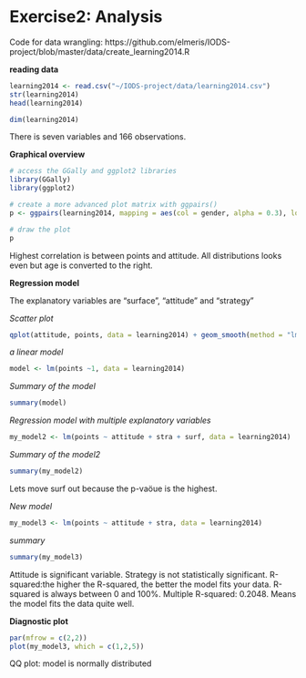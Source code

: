 # Exercise2: Analysis
Code for data wrangling: https://github.com/elmeris/IODS-project/blob/master/data/create_learning2014.R

**reading data**
```r
learning2014 <- read.csv("~/IODS-project/data/learning2014.csv")
str(learning2014)
head(learning2014)
```
```r
dim(learning2014)
```
There is seven variables and 166 observations.

**Graphical overview**

```r
# access the GGally and ggplot2 libraries
library(GGally)
library(ggplot2)

# create a more advanced plot matrix with ggpairs()
p <- ggpairs(learning2014, mapping = aes(col = gender, alpha = 0.3), lower = list(combo = wrap("facethist", bins = 20)))

# draw the plot
p
```
Highest correlation is between points and attitude. All distributions looks even but age is converted to the right.

**Regression model**

The explanatory variables are "surface", "attitude" and "strategy" 

*Scatter plot*
```r
qplot(attitude, points, data = learning2014) + geom_smooth(method = "lm")
```
*a linear model*
```r
model <- lm(points ~1, data = learning2014)
```
*Summary of the model*
```r
summary(model)
```

*Regression model with multiple explanatory variables*
```r
my_model2 <- lm(points ~ attitude + stra + surf, data = learning2014)
```

*Summary of the model2*
```r
summary(my_model2)
```

Lets move surf out because the p-vaöue is the highest.

*New model*
```r
my_model3 <- lm(points ~ attitude + stra, data = learning2014)
```
*summary*
```r
summary(my_model3)
```
Attitude is significant variable. Strategy is not statistically significant.
R-squared:the higher the R-squared, the better the model fits your data. R-squared is always between 0 and 100%.
Multiple R-squared:  0.2048. Means the model fits the data quite well.

**Diagnostic plot**
```r
par(mfrow = c(2,2))
plot(my_model3, which = c(1,2,5))
```
QQ plot: model is normally distributed